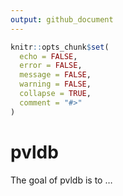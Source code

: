```yaml
---
output: github_document
---
```


<!-- README.md is generated from README.Rmd. Please edit that file -->

```r
knitr::opts_chunk$set(
  echo = FALSE,
  error = FALSE,
  message = FALSE,
  warning = FALSE,
  collapse = TRUE,
  comment = "#>"
)
```

# pvldb

<!-- badges: start -->
<!-- badges: end -->

The goal of pvldb is to ...
